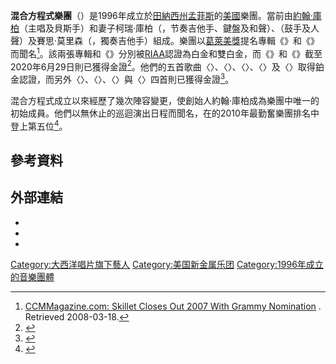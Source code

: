 {{noteTA
|G1=Music
|G2=Show
}}
{{Infobox musical artist
| name             = 混合方程式樂團
| image            = Skillet_Press_Photo_001.jpg
| image_size       = 
| landscape        = yes
| caption          = 混合方程式樂團於2019年，從左至右分別為：{{le|珍·萊傑|Jen Ledger}}、[[約翰·庫柏|約翰·庫柏]]、柯瑞·庫柏（{{lang|en|Korey Cooper}}）和賽思·莫里森（{{lang|en|Seth Morrison}}）
| background       = group_or_band
| origin           = 美國[[田納西州|田納西州]][[孟菲斯_(田納西州)|孟菲斯]]
| genre            = {{flatlist|
* {{le|福音搖滾|Christian rock}}
* [[白金屬|白金屬]]
* {{nowrap|[[硬式搖滾|硬式搖滾]]}}
* [[另类摇滚|另类摇滚]]
* [[新金屬|新金屬]]
* [[交響金屬|交響金屬]]
}}
| years_active     = 1996年至今
| label            = {{flatlist|
* {{le|熱心唱片|Ardent Records|熱心}}
* {{le|熔岩唱片|Lava Records|熔岩}}
* [[大西洋唱片|大西洋]]
* [[華納音樂集團|華納]]
* {{le|ForeFront唱片|ForeFront Records|ForeFront}}
* {{le|公平貿易服務|Fair Trade Services}}
}}
| associated_acts  = {{le|珍·萊傑|Jen Ledger}}、與怒搏鬥（{{lang|en|Fight the Fury}}）
| website          = {{URL|skillet.com}}
| current_members  = 
* [[約翰·庫柏|約翰·庫柏]]
* 柯瑞·庫柏（{{lang|en|Korey Cooper}}）
* 珍·萊傑
* 賽思·莫里森（{{lang|en|Seth Morrison}}）
| past_members     = 
* {{le|肯·斯泰爾茨|Ken Steorts}}
* 泰瑞·麥克盧金（{{lang|en|Trey McClurkin}}）
* 凱文·海蘭德（{{lang|en|Kevin Haaland}}）
* 洛莉·彼得斯（{{lang|en|Lori Peters}}）
* 班·卡西卡（{{lang|en|Ben Kasica}}）
* 喬納森·薩拉斯（{{lang|en|Jonathan Salas}}）
}}
'''混合方程式樂團'''（{{lang-en|Skillet}}）是1996年成立於[[田納西州|田納西州]][[孟菲斯_(田納西州)|孟菲斯]]的[[美國|美國]]{{le|福音搖滾|Christian rock}}樂團。當前由[[約翰·庫柏|約翰·庫柏]]（主唱及貝斯手）和妻子柯瑞·庫柏（{{lang|en|Korey Cooper}}，节奏吉他手、鍵盤及和聲）、{{le|珍·萊傑|Jen Ledger}}（鼓手及人聲）及賽思·莫里森（{{lang|en|Seth Morrison}}，獨奏吉他手）組成。樂團以[[葛萊美獎|葛萊美獎]]提名專輯《{{le|碰撞 (混合方程式樂團專輯)|Collide (Skillet album)|碰撞}}》和《{{le|昏迷 (專輯)|Comatose (album)|昏迷}}》而聞名<ref name="2007 grammy nomination">[http://www.ccmmagazine.com/news/headlines/11561322/ CCMMagazine.com: Skillet Closes Out 2007 With Grammy Nomination] {{Wayback|url=http://www.ccmmagazine.com/news/headlines/11561322/ |date=20071218133142 }}. Retrieved 2008-03-18.</ref>。該兩張專輯和《{{le|甦醒 (混合方程式樂團專輯)|Awake (Skillet album)|甦醒}}》分別被[[美國唱片業協會|RIAA]]認證為白金和雙白金，而《{{le|崛起 (混合方程式樂團專輯)|Rise (Skillet album)|崛起}}》和《{{le|破繭而出 (混合方程式樂團專輯)|Unleashed (Skillet album)|破繭而出}}》截至2020年6月29日則已獲得金證<ref>{{Cite web |url=https://www.riaa.com/gold-platinum/?tab_active=default-award&ar=Skillet |title=Gold & Platinum - RIAA |website=RIAA |access-date=2019-05-20 |archive-date=2021-12-21 |archive-url=https://web.archive.org/web/20211221183317/https://www.riaa.com/gold-platinum/?tab_active=default-award&ar=Skillet |dead-url=no }}</ref>。他們的五首歌曲〈{{le|黑暗中的密語 (混合方程式樂團歌曲)|Whispers in the Dark (Skillet song)|黑暗中的密語}}〉、〈{{le|英雄 (混合方程式樂團歌曲)|Hero (Skillet song)|英雄}}〉、〈{{le|怪物 (混合方程式樂團歌曲)|Monster (Skillet song)|怪物}}〉、〈{{le|甦醒和活著|Awake and Alive}}〉及〈{{le|萬夫莫敵 (歌曲)|Feel Invincible|萬夫莫敵}}〉取得鉑金認證，而另外〈{{le|重生 (歌曲)|Rebirthing (song)|重生}}〉、〈{{le|昏迷 (混合方程式樂團歌曲)|Comatose (Skillet song)|昏迷}}〉、〈{{le|崛起 (混合方程式樂團專輯)|Rise (Skillet album)|千萬別死}}〉與〈{{le|破繭而出 (混合方程式樂團專輯)|Unleashed (Skillet album)|反抗}}〉四首則已獲得金證<ref>{{Cite web|title=Gold & Platinum|url=https://www.riaa.com/gold-platinum/|access-date=2020-06-30|website=RIAA|archive-date=2016-01-03|archive-url=https://web.archive.org/web/20160103185214/http://www.riaa.com/goldandplatinumdata.php?content_selector=gold-platinum-searchable-database|dead-url=no}}</ref>。

混合方程式成立以來經歷了幾次陣容變更，使創始人約翰·庫柏成為樂團中唯一的初始成員。他們以無休止的巡迴演出日程而聞名，在{{lang|en|Songkick.com}}的2010年最勤奮樂團排名中登上第五位<ref>{{Cite web |url=https://archive.is/MVXC1 |title=The hardest-working bands of 2010 |date=2011-03-10 |publisher=Songkick |access-date=2020-10-27}}</ref>。

== 參考資料 ==
{{reflist|30em}}

== 外部連結 ==
{{commons category|Skillet (band)|混合方程式樂團}}
* {{Official website|1=http://www.skillet.com}}
* {{YouTube|user=skilletband |官方頻道}}
* {{Instagram|user=skilletmusic}}

{{Authority control}}

{{DEFAULTSORT:Skillet (Band)}}
[[Category:大西洋唱片旗下藝人|Category:大西洋唱片旗下藝人]]
[[Category:美国新金属乐团|Category:美国新金属乐团]]
[[Category:1996年成立的音樂團體|Category:1996年成立的音樂團體]]